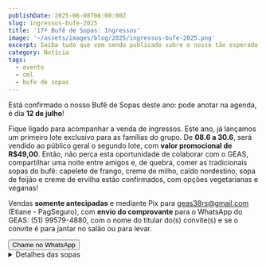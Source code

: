 ```yaml
---
publishDate: 2025-06-08T06:00:00Z
slug: ingressos-bufe-2025
title: '17º Bufê de Sopas: Ingressos'
image: '~/assets/images/blog/2025/ingressos-bufe-2025.png'
excerpt: Saiba tudo que vem sendo publicado sobre o nosso tão esperado Bufê de Sopas, 12 de julho.
category: Notícia
tags:
  - evento
  - cml
  - bufe de sopas
---
```



Está confirmado o nosso Bufê de Sopas deste ano: pode anotar na agenda, é dia **12 de julho**!

Fique ligado para acompanhar a venda de ingressos. Este ano, já lançamos um primeiro lote exclusivo para as famílias do grupo. De **08.6 a 30.6**, será vendido ao público geral o segundo lote, com **valor promocional de R$49,00**. Então, não perca esta oportunidade de colaborar com o GEAS, compartilhar uma noite entre amigos e, de quebra, comer as tradicionais sopas do bufê: capelete de frango, creme de milho, caldo nordestino, sopa de feijão e creme de ervilha estão confirmados, com opções vegetarianas e veganas!

Vendas **somente antecipadas** e mediante Pix para geas38rs@gmail.com (Etiane - PagSeguro), com **envio do comprovante** para o WhatsApp do GEAS: (51) 99579-4880, com o nome do titular do(s) convite(s) e se o convite é para jantar no salão ou para levar.

<div className="mx-auto w-fit">
  <Button href="https://wa.me/555195794880" variant="primary">
    <Icon name="tabler:brand-whatsapp" class="mr-2 h-6 w-6" />
    <span>Chame no WhatsApp</span>
  </Button>
</div>

<details className="mt-12">
  <summary>Detalhes das sopas</summary>

  <div class="my-4 flex flex-col flex-wrap gap-4 text-sm md:flex-row md:justify-between">
    <div class="inline-flex flex-row flex-nowrap gap-2">
      <Icon class="inline-block h-4 w-4 text-emerald-600 md:h-6 md:w-6" name="tabler:leaf"></Icon>
      <span>Possui opção vegana</span>
    </div>
    <div class="inline-flex flex-row flex-nowrap gap-2">
      <Icon class="text-muted inline-block h-4 w-4 md:h-6 md:w-6" name="tabler:leaf"></Icon>
      <span>Possui opção vegetariana</span>
    </div>
    <div class="inline-flex flex-row flex-nowrap gap-2">
      <Icon class="inline-block h-4 w-4 text-red-600 md:h-6 md:w-6" name="tabler:leaf-off"></Icon>
      <span>Não possui opção vegetariana</span>
    </div>
  </div>
  <DListItem dt="Caldo nordestino" icon="tabler:leaf-off" classes={{ icon: 'text-red-600 ' }}>
    _Contém frango, glúten e lactose._ Ingredientes: alho, azeitona verde, caldo de frango, cebola, cebolinha, colorau,
    cominho, creme de leite, farinha de trigo, frango, leite de coco, leite integral, milho verde, óleo de soja,
    pimenta-do-reino preta, pimentão verde, tomate.
  </DListItem>
  <DListItem dt="Creme de ervilha" icon="tabler:leaf" classes={{ icon: 'text-emerald-600 ' }}>
    _Contém porco. Não contém glútem nem lactose. Possui opção vegana._ Ingredientes: alho, bacon, caldo de legumes,
    cebola, ervilha seca, linguiça calabresa, pimenta-do-reino preta.
  </DListItem>
  <DListItem dt="Creme de milho" icon="tabler:leaf">
    _Contém lactose. Não contém glúten._ Ingredientes: amido de milho, caldo de legumes, cebola, creme de leite, leite
    integral, manteiga, milho verde.
  </DListItem>
  <DListItem dt="Sopa de capelete" icon="tabler:leaf-off" classes={{ icon: 'text-red-600 ' }}>
    _Contém frango, glúten e lactose._ Ingredientes: alho, caldo de frango, capelete de frango, cebola, frango, louro,
    noz-moscada.
  </DListItem>
  <DListItem dt="Sopa de feijão" icon="tabler:leaf" classes={{ icon: 'text-emerald-600 ' }}>
    _Contém porco e glúten. Possui opção vegana._ Ingredientes: alho, bacon, cebola, cebolinha, feijão preto, linguiça
    calabresa, massa (sem ovos na versão vegana), pimenta-do-reino preta, salsinha. Versão vegana inclui caldo de
    legumes.
  </DListItem>
</details>
